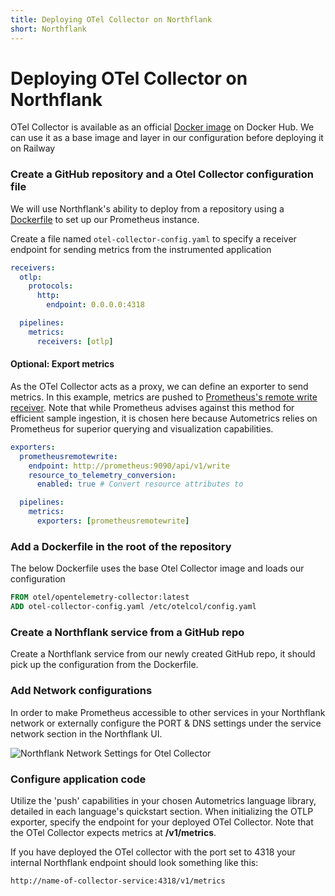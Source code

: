 ```yaml
---
title: Deploying OTel Collector on Northflank
short: Northflank
---
```


# Deploying OTel Collector on Northflank
OTel Collector is available as an official [Docker image](https://hub.docker.com/r/otel/opentelemetry-collector) on Docker Hub. We can use it as a base image and layer in our configuration before deploying it on Railway

<Steps>

### Create a GitHub repository and a Otel Collector configuration file
We will use Northflank's ability to deploy from a repository using a [Dockerfile](https://northflank.com/docs/v1/application/build/build-with-a-dockerfile) to set up our Prometheus instance.

Create a file named `otel-collector-config.yaml` to specify a receiver endpoint for sending metrics from the instrumented application

```yaml {filename="otel-collector-config.yml"} showLineNumbers
receivers:
  otlp:
    protocols:
      http:
        endpoint: 0.0.0.0:4318

  pipelines:
    metrics:
      receivers: [otlp]
```
#### Optional: Export metrics
As the OTel Collector acts as a proxy, we can define an exporter to send metrics. 
In this example, metrics are pushed to [Prometheus's remote write receiver](https://prometheus.io/docs/prometheus/latest/querying/api/#remote-write-receiver). 
Note that while Prometheus advises against this method for efficient sample ingestion, it is chosen here because Autometrics relies on Prometheus for superior querying and visualization capabilities.

```yaml {filename="otel-collector-config.yml"} showLineNumbers
exporters:
  prometheusremotewrite:
    endpoint: http://prometheus:9090/api/v1/write
    resource_to_telemetry_conversion:
      enabled: true # Convert resource attributes to

  pipelines:
    metrics:
      exporters: [prometheusremotewrite]
```
### Add a Dockerfile in the root of the repository
The below Dockerfile uses the base Otel Collector image and loads our configuration 

```Dockerfile 
FROM otel/opentelemetry-collector:latest
ADD otel-collector-config.yaml /etc/otelcol/config.yaml
```

### Create a Northflank service from a GitHub repo
Create a Northflank service from our newly created GitHub repo, it should pick up the configuration from the Dockerfile.

### Add Network configurations
In order to make Prometheus accessible to other services in your Northflank network or externally configure the PORT & DNS settings under the service network section in the Northflank UI. 

![Northflank Network Settings for Otel Collector](/images/northflank-otel-collector-networking.png)


### Configure application code
 Utilize the 'push' capabilities in your chosen Autometrics language library, detailed in each language's quickstart section. 
 When initializing the OTLP exporter, specify the endpoint for your deployed OTel Collector. 
 Note that the OTel Collector expects metrics at **/v1/metrics**.
 

 If you have deployed the OTel collector with the port set to 4318 your internal Northflank endpoint should look something like this: 

 `http://name-of-collector-service:4318/v1/metrics`

</Steps>
